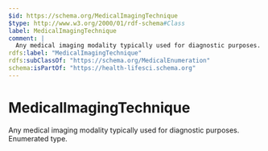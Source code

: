 ```yaml
---
$id: https://schema.org/MedicalImagingTechnique
$type: http://www.w3.org/2000/01/rdf-schema#Class
label: MedicalImagingTechnique
comment: |
  Any medical imaging modality typically used for diagnostic purposes. Enumerated type.
rdfs:label: "MedicalImagingTechnique"
rdfs:subClassOf: "https://schema.org/MedicalEnumeration"
schema:isPartOf: "https://health-lifesci.schema.org"
---
```


# MedicalImagingTechnique

Any medical imaging modality typically used for diagnostic purposes. Enumerated type.


